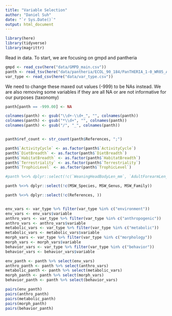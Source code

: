 ```yaml
---
title: "Variable Selection"
author: "Daniel Suh"
date: "`r Sys.Date()`"
output: html_document
---
```


```r
library(here)
library(tidyverse)
library(magrittr)
```

Read in data. To start, we are focusing on gmpd and pantheria

```r
gmpd <- read_csv(here("data/GMPD_main.csv"))
panth <- read_tsv(here("data/pantheria/ECOL_90_184/PanTHERIA_1-0_WR05_Aug2008.txt"))
var_type <- read_csv(here("data/var_type.csv"))
```

We need to change these maxed out values (-999) to be NAs instead. We are also removing some variables if they are all NA or are not informative for our purposes (taxonomy)

```r
panth[panth == -999.00] <- NA

colnames(panth) <- gsub("\\d+-\\d+_", "", colnames(panth))
colnames(panth) <- gsub("*\\d+", "", colnames(panth))
colnames(panth) <- gsub("/", "_", colnames(panth))


panth$ref_count <- str_count(panth$References, ";")

panth$`ActivityCycle` <- as.factor(panth$`ActivityCycle`)
panth$`DietBreadth` <- as.factor(panth$`DietBreadth`)
panth$`HabitatBreadth` <- as.factor(panth$`HabitatBreadth`)
panth$`Terrestriality` <- as.factor(panth$`Terrestriality`)
panth$`TrophicLevel` <- as.factor(panth$`TrophicLevel`)

#panth %<>% dplyr::select(!c(`WeaningHeadBodyLen_mm`, `AdultForearmLen_mm`, `AdultBodyMass_g_EXT`, `NeonateBodyMass_g_EXT`, `WeaningBodyMass_g_EXT`, MSW_Species, MSW_Genus, MSW_Family, `WeaningBodyMass_g`)) #too many NAs or just taxon

panth %<>% dplyr::select(!c(MSW_Species, MSW_Genus, MSW_Family))

panth %<>% dplyr::select(!c(References, ))


env_vars <- var_type %>% filter(var_type %in% c("environment"))
env_vars <- env_vars$variable
anthro_vars <- var_type %>% filter(var_type %in% c("anthropogenic"))
anthro_vars <- anthro_vars$variable
metabolic_vars <- var_type %>% filter(var_type %in% c("metabolic"))
metabolic_vars <- metabolic_vars$variable
morph_vars <- var_type %>% filter(var_type %in% c("morphology"))
morph_vars <- morph_vars$variable
behavior_vars <- var_type %>% filter(var_type %in% c("behavior"))
behavior_vars <- behavior_vars$variable

env_panth <- panth %>% select(env_vars)
anthro_panth <- panth %>% select(anthro_vars)
metabolic_panth <- panth %>% select(metabolic_vars)
morph_panth <- panth %>% select(morph_vars)
behavior_panth <- panth %>% select(behavior_vars)
```

```r
pairs(env_panth)
pairs(anthro_panth)
pairs(metabolic_panth)
pairs(morph_panth)
pairs(behavior_panth)
```


